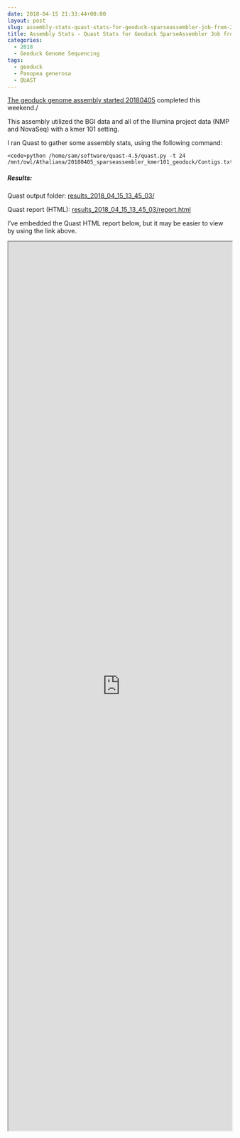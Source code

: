 ```yaml
---
date: 2018-04-15 21:33:44+00:00
layout: post
slug: assembly-stats-quast-stats-for-geoduck-sparseassembler-job-from-20180405
title: Assembly Stats - Quast Stats for Geoduck SparseAssembler Job from 20180405
categories:
  - 2018
  - Geoduck Genome Sequencing
tags:
  - geoduck
  - Panopea generosa
  - QUAST
---
```


[The geoduck genome assembly started 20180405](https://robertslab.github.io/sams-notebook/posts/2018/2018-04-05-genome-assembly-sparseassembler-geoduck-genomic-data-kmer101/) completed this weekend./

This assembly utilized the BGI data and all of the Illumina project data (NMP and NovaSeq) with a kmer 101 setting.

I ran Quast to gather some assembly stats, using the following command:


    
    <code>python /home/sam/software/quast-4.5/quast.py -t 24 /mnt/owl/Athaliana/20180405_sparseassembler_kmer101_geoduck/Contigs.txt</code>





##### Results:



Quast output folder: [results_2018_04_15_13_45_03/](https://owl.fish.washington.edu/Athaliana/quast_results/results_2018_04_15_13_45_03/)

Quast report (HTML): [results_2018_04_15_13_45_03/report.html](https://owl.fish.washington.edu/Athaliana/quast_results/results_2018_04_15_13_45_03/report.html)

I've embedded the Quast HTML report below, but it may be easier to view by using the link above.

<iframe src="https://owl.fish.washington.edu/Athaliana/quast_results/results_2018_04_15_13_45_03/report.html" width="100%" height="2000" scrolling="yes"></iframe>
